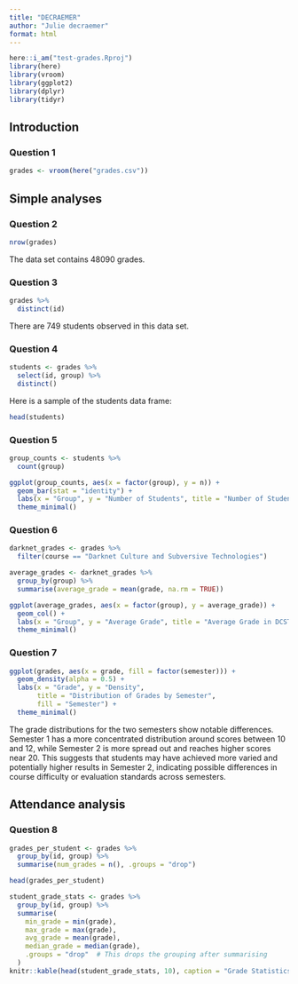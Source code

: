 ```yaml
---
title: "DECRAEMER"
author: "Julie decraemer"
format: html
---
```

```r
here::i_am("test-grades.Rproj")
library(here)
library(vroom)
library(ggplot2)
library(dplyr)
library(tidyr)
```
## Introduction
### Question 1
```r
grades <- vroom(here("grades.csv"))
```
## Simple analyses
### Question 2
```r
nrow(grades)
```
The data set contains 48090 grades.

### Question 3
```r
grades %>%
  distinct(id)
```
There are 749 students observed in this data set.

### Question 4
```r
students <- grades %>%
  select(id, group) %>%
  distinct()
```
Here is a sample of the students data frame:
```r
head(students)
```

### Question 5
```r
group_counts <- students %>%
  count(group)

ggplot(group_counts, aes(x = factor(group), y = n)) +
  geom_bar(stat = "identity") +
  labs(x = "Group", y = "Number of Students", title = "Number of Students per Group") +
  theme_minimal()
```

### Question 6
```r
darknet_grades <- grades %>%
  filter(course == "Darknet Culture and Subversive Technologies")

average_grades <- darknet_grades %>%
  group_by(group) %>%
  summarise(average_grade = mean(grade, na.rm = TRUE))

ggplot(average_grades, aes(x = factor(group), y = average_grade)) +
  geom_col() +
  labs(x = "Group", y = "Average Grade", title = "Average Grade in DCST by Group") +
  theme_minimal()
```
### Question 7
```r
ggplot(grades, aes(x = grade, fill = factor(semester))) +
  geom_density(alpha = 0.5) +
  labs(x = "Grade", y = "Density", 
       title = "Distribution of Grades by Semester",
       fill = "Semester") +
  theme_minimal()
```
The grade distributions for the two semesters show notable differences. Semester 1 has a more concentrated distribution around scores between 10 and 12, while Semester 2 is more spread out and reaches higher scores near 20. This suggests that students may have achieved more varied and potentially higher results in Semester 2, indicating possible differences in course difficulty or evaluation standards across semesters.

## Attendance analysis
### Question 8
```r
grades_per_student <- grades %>%
  group_by(id, group) %>%
  summarise(num_grades = n(), .groups = "drop")

head(grades_per_student)
```
```r
student_grade_stats <- grades %>%
  group_by(id, group) %>%
  summarise(
    min_grade = min(grade),
    max_grade = max(grade),
    avg_grade = mean(grade),
    median_grade = median(grade),
    .groups = "drop"  # This drops the grouping after summarising
  )
knitr::kable(head(student_grade_stats, 10), caption = "Grade Statistics per Student (Sample)")
```


